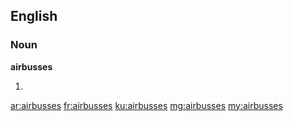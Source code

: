 ==English==

===Noun===
'''airbusses'''

# {{plural of|airbus}}

[[ar:airbusses]]
[[fr:airbusses]]
[[ku:airbusses]]
[[mg:airbusses]]
[[my:airbusses]]